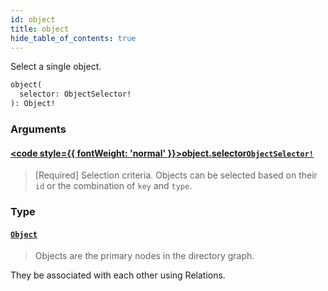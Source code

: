 ```yaml
---
id: object
title: object
hide_table_of_contents: true
---
```








Select a single object.

```graphql
object(
  selector: ObjectSelector!
): Object!
```


### Arguments

#### [<code style={{ fontWeight: 'normal' }}>object.<b>selector</b></code>](#)<Bullet />[`ObjectSelector!`](/docs/directory-api-reference/schema/objects/inputs/object-selector) <Badge class="secondary" text="non-null"/> <Badge class="secondary" text="input"/> <Badge class="secondary" text="objects"/>
> [Required] Selection criteria. Objects can be selected based on their `id` or the combination of `key` and `type`.
> 

### Type

#### [`Object`](/docs/directory-api-reference/schema/objects/objects/object) <Badge class="secondary" text="object"/> <Badge class="secondary" text="objects"/>
> Objects are the primary nodes in the directory graph.

They be associated with each other using Relations.
> 






